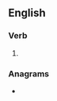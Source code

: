 ==English==

===Verb===
{{head|en|present participle}}

# {{present participle of|rewash|lang=en|nocat=1}}

===Anagrams===
* {{anagrams|en|a=aeghinrsw|washering}}